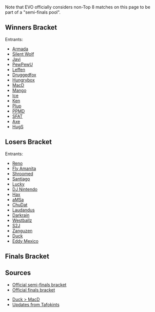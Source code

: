 {{DISPLAYTITLE:EVO 2015: ''Melee'' Singles Bracket}}{{SetGame|melee}}
{{tabs game |basepage=EVO/2015 |melee=true |wiiu=true}}
{{EVO2015 Tabs
|This=4}}

Note that EVO officially considers non-Top 8 matches on this page to be part of a "semi-finals pool".

==Winners Bracket==
Entrants: {{Flatlist}}
*[[Armada]]
*[[Silent Wolf]]
*[[Javi]]
*[[PewPewU]]
*[[Leffen]]
*[[Druggedfox]]
*[[Hungrybox]]
*[[MacD]]
*[[Mango]]
*[[Ice]]
*[[Ken]]
*[[Plup]]
*[[PPMD]]
*[[SFAT]]
*[[Axe]]
*[[HugS]]
{{Endflatlist}}


{{16DEWBracketA2
|tourneylink=EVO/2015/Melee
|tourneyname=EVO 2015
|column-width=210

<!-- Ro16 -->
|r1m1p1=Armada |r1m1p1flag=se |r1m1p1score=2
|r1m1p2=Silent Wolf |r1m1p2flag=us |r1m1p2score=1
|r1m1win=1
|r1m1p1char1=peach |r1m1p2char1=fox |r1m1p1stock1=0 |r1m1p2stock1=1 |r1m1win1=2 |r1m1stage1=Fountain of Dreams
|r1m1p1char2=peach |r1m1p2char2=fox |r1m1p1stock2=1 |r1m1p2stock2=0 |r1m1win2=1 |r1m1stage2=Dream Land
|r1m1p1char3=peach |r1m1p2char3=fox |r1m1p1stock3=2 |r1m1p2stock3=0 |r1m1win3=1 |r1m1stage3=Yoshi's Story
|r1m1p1char4= |r1m1p2char4= |r1m1p1stock4= |r1m1p2stock4= |r1m1win4= |r1m1stage4=
|r1m1p1char5= |r1m1p2char5= |r1m1p1stock5= |r1m1p2stock5= |r1m1win5= |r1m1stage5=
|r1m1date=July 18, 2015
|r1m1finished=
|r1m1details={{BracketMatchDetails
|preview= 
|lrthread=
|interview=
|recap=
|comment=
|vod=https://www.youtube.com/watch?v=WZNsTW60Hk0
}}

|r1m2p1=Javi |r1m2p1flag=mx |r1m2p1score=1
|r1m2p2=PewPewU |r1m2p2flag=us |r1m2p2score=2
|r1m2win=2
|r1m2p1char1=fox |r1m2p2char1=marth |r1m2p1stock1=2 |r1m2p2stock1=0 |r1m2win1=1 |r1m2stage1=Yoshi's Story
|r1m2p1char2=fox |r1m2p2char2=marth |r1m2p1stock2=0 |r1m2p2stock2=2 |r1m2win2=2 |r1m2stage2=Pokémon Stadium
|r1m2p1char3=fox |r1m2p2char3=marth |r1m2p1stock3=0 |r1m2p2stock3=1 |r1m2win3=2 |r1m2stage3=Pokémon Stadium
|r1m2p1char4= |r1m2p2char4= |r1m2p1stock4= |r1m2p2stock4= |r1m2win4= |r1m2stage4=
|r1m2p1char5= |r1m2p2char5= |r1m2p1stock5= |r1m2p2stock5= |r1m2win5= |r1m2stage5=
|r1m2date=July 18, 2015
|r1m2finished=
|r1m2details={{BracketMatchDetails
|preview= 
|lrthread=
|interview=
|recap=
|comment=
|vod=https://www.youtube.com/watch?v=MMlI-FW9TN4
}}

|r1m3p1=Leffen |r1m3p1flag=se |r1m3p1score=2
|r1m3p2=Druggedfox |r1m3p2flag=us |r1m3p2score=1
|r1m3win=1
|r1m3p1char1=fox |r1m3p2char1=sheik |r1m3p1stock1=0 |r1m3p2stock1=1 |r1m3win1=2 |r1m3stage1=Battlefield
|r1m3p1char2=fox |r1m3p2char2=marth |r1m3p1stock2=1 |r1m3p2stock2=0 |r1m3win2=1 |r1m3stage2=Final Destination
|r1m3p1char3=fox |r1m3p2char3=sheik |r1m3p1stock3=2 |r1m3p2stock3=0 |r1m3win3=1 |r1m3stage3=Battlefield
|r1m3p1char4= |r1m3p2char4= |r1m3p1stock4= |r1m3p2stock4= |r1m3win4= |r1m3stage4=
|r1m3p1char5= |r1m3p2char5= |r1m3p1stock5= |r1m3p2stock5= |r1m3win5= |r1m3stage5=
|r1m3date=July 18, 2015
|r1m3finished=
|r1m3details={{BracketMatchDetails
|preview= 
|lrthread=
|interview=
|recap=
|comment=
|vod=https://www.youtube.com/watch?v=YGECvQgTkV8
}}

|r1m4p1=Hungrybox |r1m4p1flag=us |r1m4p1score=2
|r1m4p2=MacD |r1m4p2flag=us |r1m4p2score= 0
|r1m4win=1
|r1m4p1char1=jigglypuff |r1m4p2char1=peach |r1m4p1stock1=3 |r1m4p2stock1=0 |r1m4win1=1 |r1m4stage1=Dream Land
|r1m4p1char2=jigglypuff |r1m4p2char2=peach |r1m4p1stock2=1 |r1m4p2stock2=0 |r1m4win2=1 |r1m4stage2=Pokémon Stadium
|r1m4p1char3= |r1m4p2char3= |r1m4p1stock3= |r1m4p2stock3= |r1m4win3= |r1m4stage3=
|r1m4p1char4= |r1m4p2char4= |r1m4p1stock4= |r1m4p2stock4= |r1m4win4= |r1m4stage4=
|r1m4p1char5= |r1m4p2char5= |r1m4p1stock5= |r1m4p2stock5= |r1m4win5= |r1m4stage5=
|r1m4date=July 18, 2015
|r1m4finished=
|r1m4details={{BracketMatchDetails
|preview= 
|lrthread=
|interview=
|recap=
|comment=
|vod=https://www.youtube.com/watch?v=Jz3eRCXjliQ
}}

|r1m5p1=Mango |r1m5p1flag=us |r1m5p1score=2
|r1m5p2=Ice |r1m5p2flag=de |r1m5p2score=0
|r1m5win=1
|r1m5p1char1=falco |r1m5p2char1=sheik |r1m5p1stock1=2 |r1m5p2stock1=0 |r1m5win1=1 |r1m5stage1=Battlefield
|r1m5p1char2=falco |r1m5p2char2=sheik |r1m5p1stock2=2 |r1m5p2stock2=0 |r1m5win2=1 |r1m5stage2=Battlefield
|r1m5p1char3= |r1m5p2char3= |r1m5p1stock3= |r1m5p2stock3= |r1m5win3= |r1m5stage3=
|r1m5p1char4= |r1m5p2char4= |r1m5p1stock4= |r1m5p2stock4= |r1m5win4= |r1m5stage4=
|r1m5p1char5= |r1m5p2char5= |r1m5p1stock5= |r1m5p2stock5= |r1m5win5= |r1m5stage5=
|r1m5date=July 18, 2015
|r1m5finished=
|r1m5details={{BracketMatchDetails
|preview= 
|lrthread=
|interview=
|recap=
|comment=
|vod=https://www.youtube.com/watch?v=HT_qUJyxc_U
}}

|r1m6p1=Ken |r1m6p1flag=us |r1m6p1score=0
|r1m6p2=Plup |r1m6p2flag=us |r1m6p2score=2
|r1m6win=2
|r1m6p1char1=marth |r1m6p2char1=sheik |r1m6p1stock1=0 |r1m6p2stock1=2 |r1m6win1=2 |r1m6stage1=Battlefield
|r1m6p1char2=marth |r1m6p2char2=sheik |r1m6p1stock2=0 |r1m6p2stock2=3 |r1m6win2=2 |r1m6stage2=Final Destination
|r1m6p1char3= |r1m6p2char3= |r1m6p1stock3= |r1m6p2stock3= |r1m6win3= |r1m6stage3=
|r1m6p1char4= |r1m6p2char4= |r1m6p1stock4= |r1m6p2stock4= |r1m6win4= |r1m6stage4=
|r1m6p1char5= |r1m6p2char5= |r1m6p1stock5= |r1m6p2stock5= |r1m6win5= |r1m6stage5=
|r1m6date=July 18, 2015
|r1m6finished=
|r1m6details={{BracketMatchDetails
|preview= 
|lrthread=
|interview=
|recap=
|comment=
|vod=https://www.youtube.com/watch?v=fi_Ivmi6_Eg
}}

|r1m7p1=PPMD |r1m7p1flag=us |r1m7p1score=2
|r1m7p2=SFAT |r1m7p2flag=us |r1m7p2score=1
|r1m7win=1
|r1m7p1char1=marth |r1m7p2char1=fox |r1m7p1stock1=0 |r1m7p2stock1=1 |r1m7win1= 2 |r1m7stage1=Battlefield
|r1m7p1char2=falco |r1m7p2char2=fox |r1m7p1stock2=2 |r1m7p2stock2=0 |r1m7win2=1 |r1m7stage2=Final Destination
|r1m7p1char3=falco |r1m7p2char3=fox |r1m7p1stock3=2 |r1m7p2stock3=0 |r1m7win3=1 |r1m7stage3=Pokémon Stadium
|r1m7p1char4= |r1m7p2char4= |r1m7p1stock4= |r1m7p2stock4= |r1m7win4= |r1m7stage4=
|r1m7p1char5= |r1m7p2char5= |r1m7p1stock5= |r1m7p2stock5= |r1m7win5= |r1m7stage5=
|r1m7date=July 18, 2015
|r1m7finished=
|r1m7details={{BracketMatchDetails
|preview= 
|lrthread=
|interview=
|recap=
|comment=
|vod=https://www.youtube.com/watch?v=1vXqzutULYQ
}}

|r1m8p1=Axe |r1m8p1flag=us |r1m8p1score=0
|r1m8p2=HugS |r1m8p2flag=us |r1m8p2score=2
|r1m8win=2
|r1m8p1char1=pikachu |r1m8p2char1=samus |r1m8p1stock1=0 |r1m8p2stock1=2 |r1m8win1=2 |r1m8stage1=Yoshi's Story
|r1m8p1char2=pikachu |r1m8p2char2=samus |r1m8p1stock2=0 |r1m8p2stock2=2 |r1m8win2=2 |r1m8stage2=Battlefield
|r1m8p1char3= |r1m8p2char3= |r1m8p1stock3= |r1m8p2stock3= |r1m8win3= |r1m8stage3=
|r1m8p1char4= |r1m8p2char4= |r1m8p1stock4= |r1m8p2stock4= |r1m8win4= |r1m8stage4=
|r1m8p1char5= |r1m8p2char5= |r1m8p1stock5= |r1m8p2stock5= |r1m8win5= |r1m8stage5=
|r1m8date=July 18, 2015
|r1m8finished=
|r1m8details={{BracketMatchDetails
|preview= 
|lrthread=
|interview=
|recap=
|comment=
|vod=https://www.youtube.com/watch?v=SLQLUVRYC4I
}}

<!-- QUARTERFINALS -->
|r2m1p1=Armada |r2m1p1flag=se |r2m1p1score=2
|r2m1p2=PewPewU |r2m1p2flag=us |r2m1p2score=0
|r2m1win=1
|r2m1p1char1=peach |r2m1p2char1=marth |r2m1p1stock1=1 |r2m1p2stock1=0 |r2m1win1=1 |r2m1stage1=Battlefield
|r2m1p1char2=peach |r2m1p2char2=marth |r2m1p1stock2=1 |r2m1p2stock2=0 |r2m1win2=1 |r2m1stage2=Pokémon Stadium
|r2m1p1char3= |r2m1p2char3= |r2m1p1stock3= |r2m1p2stock3= |r2m1win3= |r2m1stage3=
|r2m1p1char4= |r2m1p2char4= |r2m1p1stock4= |r2m1p2stock4= |r2m1win4= |r2m1stage4=
|r2m1p1char5= |r2m1p2char5= |r2m1p1stock5= |r2m1p2stock5= |r2m1win5= |r2m1stage5=
|r2m1date=July 18, 2015
|r2m1finished=
|r2m1details={{BracketMatchDetails
|preview= 
|lrthread=
|interview=
|recap=
|comment=
|vod=https://www.youtube.com/watch?v=fkI2TrQlyqc
}}

|r2m2p1=Leffen |r2m2p1flag=se |r2m2p1score=0
|r2m2p2=Hungrybox |r2m2p2flag=us |r2m2p2score=2
|r2m2win=2
|r2m2p1char1=fox |r2m2p2char1=jigglypuff |r2m2p1stock1=0 |r2m2p2stock1=1 |r2m2win1=2 |r2m2stage1=Battlefield
|r2m2p1char2=fox |r2m2p2char2=jigglypuff |r2m2p1stock2=0 |r2m2p2stock2=1 |r2m2win2=2 |r2m2stage2=Final Destination
|r2m2p1char3= |r2m2p2char3= |r2m2p1stock3= |r2m2p2stock3= |r2m2win3= |r2m2stage3=
|r2m2p1char4= |r2m2p2char4= |r2m2p1stock4= |r2m2p2stock4= |r2m2win4= |r2m2stage4=
|r2m2p1char5= |r2m2p2char5= |r2m2p1stock5= |r2m2p2stock5= |r2m2win5= |r2m2stage5=
|r2m2date=July 18, 2015
|r2m2finished=
|r2m2details={{BracketMatchDetails
|preview= 
|lrthread=
|interview=
|recap=
|comment=
|vod=https://www.youtube.com/watch?v=bnhRIlHt0lU
}}

|r2m3p1=Mango |r2m3p1flag=us |r2m3p1score=1
|r2m3p2=Plup |r2m3p2flag=us |r2m3p2score=2
|r2m3win=2
|r2m3p1char1=fox |r2m3p2char1=sheik |r2m3p1stock1=0 |r2m3p2stock1=1 |r2m3win1=2 |r2m3stage1=Battlefield
|r2m3p1char2=fox |r2m3p2char2=sheik |r2m3p1stock2=1 |r2m3p2stock2=0 |r2m3win2=1 |r2m3stage2=Yoshi's Story
|r2m3p1char3=fox |r2m3p2char3=sheik |r2m3p1stock3=0 |r2m3p2stock3=2 |r2m3win3=2 |r2m3stage3=Yoshi's Story
|r2m3p1char4= |r2m3p2char4= |r2m3p1stock4= |r2m3p2stock4= |r2m3win4= |r2m3stage4=
|r2m3p1char5= |r2m3p2char5= |r2m3p1stock5= |r2m3p2stock5= |r2m3win5= |r2m3stage5=
|r2m3date=July 18, 2015
|r2m3finished=
|r2m3details={{BracketMatchDetails
|preview= 
|lrthread=
|interview=
|recap=
|comment=
|vod=https://www.youtube.com/watch?v=uNNU7as2RuE
}}

|r2m4p1=PPMD |r2m4p1flag=us |r2m4p1score=2
|r2m4p2=HugS |r2m4p2flag=us |r2m4p2score=1
|r2m4win=1
|r2m4p1char1=marth |r2m4p2char1=samus |r2m4p1stock1=0 |r2m4p2stock1=1 |r2m4win1=2 |r2m4stage1=Battlefield
|r2m4p1char2=falco |r2m4p2char2=samus |r2m4p1stock2=2 |r2m4p2stock2=0 |r2m4win2=1 |r2m4stage2=Pokémon Stadium
|r2m4p1char3=falco |r2m4p2char3=samus |r2m4p1stock3=1 |r2m4p2stock3=0 |r2m4win3=1 |r2m4stage3=Pokémon Stadium
|r2m4p1char4= |r2m4p2char4= |r2m4p1stock4= |r2m4p2stock4= |r2m4win4= |r2m4stage4=
|r2m4p1char5= |r2m4p2char5= |r2m4p1stock5= |r2m4p2stock5= |r2m4win5= |r2m4stage5=
|r2m4date=July 18, 2015
|r2m4finished=
|r2m4details={{BracketMatchDetails
|preview= 
|lrthread=
|interview=
|recap=
|comment=
|vod=https://www.youtube.com/watch?v=_Dd9_SwVMcg
}}

<!-- SEMIFINALS -->
|r3m1p1=Armada |r3m1p1flag=se |r3m1p1score=2
|r3m1p2=Hungrybox |r3m1p2flag=us |r3m1p2score=1
|r3m1win=1
|r3m1p1char1=fox |r3m1p2char1=puff |r3m1p1stock1=2 |r3m1p2stock1=0 |r3m1win1=1 |r3m1stage1=Battlefield
|r3m1p1char2=fox |r3m1p2char2=puff |r3m1p1stock2=1 |r3m1p2stock2=1 |r3m1win2=2 |r3m1stage2=Dream Land
|r3m1p1char3=fox |r3m1p2char3=puff |r3m1p1stock3=2 |r3m1p2stock3=0 |r3m1win3=1 |r3m1stage3=Final Destination
|r3m1p1char4= |r3m1p2char4= |r3m1p1stock4= |r3m1p2stock4= |r3m1win4= |r3m1stage4=
|r3m1p1char5= |r3m1p2char5= |r3m1p1stock5= |r3m1p2stock5= |r3m1win5= |r3m1stage5=
|r3m1date=July 19, 2015
|r3m1finished=
|r3m1details={{BracketMatchDetails
|preview= 
|lrthread=
|interview=
|recap=
|comment=Game 2 ended with a timeout.
|vod=https://www.youtube.com/watch?v=TS0ue06wgTY&t=19m10s
|vod2=https://www.youtube.com/watch?v=nEGsAWMkd6w
}}

|r3m2p1=Plup |r3m2p1flag=us |r3m2p1score=0
|r3m2p2=PPMD |r3m2p2flag=us |r3m2p2score=2
|r3m2win=2
|r3m2p1char1=sheik |r3m2p2char1=marth |r3m2p1stock1=0 |r3m2p2stock1=2 |r3m2win1=2 |r3m2stage1=Battlefield
|r3m2p1char2=sheik |r3m2p2char2=marth |r3m2p1stock2=0 |r3m2p2stock2=2 |r3m2win2=2 |r3m2stage2=Battlefield
|r3m2p1char3= |r3m2p2char3= |r3m2p1stock3= |r3m2p2stock3= |r3m2win3= |r3m2stage3=
|r3m2p1char4= |r3m2p2char4= |r3m2p1stock4= |r3m2p2stock4= |r3m2win4= |r3m2stage4=
|r3m2p1char5= |r3m2p2char5= |r3m2p1stock5= |r3m2p2stock5= |r3m2win5= |r3m2stage5=
|r3m2date=July 19, 2015
|r3m2finished=
|r3m2details={{BracketMatchDetails
|preview= 
|lrthread=
|interview=
|recap=
|comment=
|vod=https://www.youtube.com/watch?v=TS0ue06wgTY&t=9m0s
}}
}}

==Losers Bracket==
Entrants: {{Flatlist}}
*[[Reno]]
*[[Fly Amanita]]
*[[Shroomed]]
*[[Santiago]]
*[[Lucky]]
*[[DJ Nintendo]]
*[[Hax]]
*[[aMSa]]
*[[ChuDat]]
*[[Laudandus]]
*[[Darkrain]]
*[[Westballz]]
*[[S2J]]
*[[Zanguzen]]
*[[Duck]]
*[[Eddy Mexico]]
{{Endflatlist}}


{{32DELBracketSmwA
|tourneylink=EVO/2015/Melee
|tourneyname=EVO 2015
|l1placement=25-32
|l2placement=17-24
|l3placement=13-16
|l4placement=9-12
|l5placement=7-8
|l6placement=5-6
|column-width=160
|L1=Losers Round 1
|L2=Losers Round 2
|L3=Losers Round 3
|L4=Losers Round 4
|L5=Losers Round 5
|L6=Losers Round 6
|L7=Losers Round 7
|L8=Losers Round 8

|l1m1p1=Reno |l1m1p1flag=us |l1m1p1score=0
|l1m1p2=Fly Amanita  |l1m1p2flag=us |l1m1p2score=2
|l1m1win=2
|l1m1p1char1=marth |l1m1p2char1=ic |l1m1p1stock1=0 |l1m1p2stock1=1 |l1m1win1=2 |l1m1stage1=Yoshi's Story
|l1m1p1char2= marth|l1m1p2char2=ic |l1m1p1stock2=0 |l1m1p2stock2=2 |l1m1win2=2 |l1m1stage2=Yoshi's Story
|l1m1p1char3= |l1m1p2char3= |l1m1p1stock3= |l1m1p2stock3= |l1m1win3= |l1m1stage3=
|l1m1p1char4= |l1m1p2char4= |l1m1p1stock4= |l1m1p2stock4= |l1m1win4= |l1m1stage4=
|l1m1p1char5= |l1m1p2char5= |l1m1p1stock5= |l1m1p2stock5= |l1m1win5= |l1m1stage5=
|l1m1date=July 18, 2015
|l1m1finished=
|l1m1details={{BracketMatchDetails|comment=|preview=|lrthread=|vod=|interview=|recap=}}

|l1m2p1=Shroomed |l1m2p1flag=us |l1m2p1score=1
|l1m2p2=Santiago |l1m2p2flag=us |l1m2p2score=2
|l1m2win=2
|l1m2p1char1=sheik |l1m2p2char1=fox |l1m2p1stock1=0 |l1m2p2stock1=1 |l1m2win1=2 |l1m2stage1=Fountain of Dreams
|l1m2p1char2=sheik |l1m2p2char2=fox |l1m2p1stock2=2 |l1m2p2stock2=0 |l1m2win2=1 |l1m2stage2=Dream Land
|l1m2p1char3=sheik |l1m2p2char3=fox |l1m2p1stock3=0 |l1m2p2stock3=2 |l1m2win3=2 |l1m2stage3=Yoshi's Story
|l1m2p1char4= |l1m2p2char4= |l1m2p1stock4= |l1m2p2stock4= |l1m2win4= |l1m2stage4=
|l1m2p1char5= |l1m2p2char5= |l1m2p1stock5= |l1m2p2stock5= |l1m2win5= |l1m2stage5=
|l1m2date=July 18, 2015
|l1m2finished=
|l1m2details={{BracketMatchDetails|comment=|preview=|lrthread=|vod=|interview=|recap=}}

|l1m3p1=Lucky |l1m3p1flag=us |l1m3p1score=2
|l1m3p2=DJ Nintendo |l1m3p2flag=us |l1m3p2score=1
|l1m3win=1
|l1m3p1char1=fox |l1m3p2char1=fox |l1m3p1stock1=2 |l1m3p2stock1=0 |l1m3win1=1 |l1m3stage1=Battlefield
|l1m3p1char2=fox |l1m3p2char2=fox |l1m3p1stock2=0 |l1m3p2stock2=2 |l1m3win2=2 |l1m3stage2=Battlefield
|l1m3p1char3=fox |l1m3p2char3=fox |l1m3p1stock3=1 |l1m3p2stock3=0 |l1m3win3=1 |l1m3stage3=Pokémon Stadium
|l1m3p1char4= |l1m3p2char4= |l1m3p1stock4= |l1m3p2stock4= |l1m3win4= |l1m3stage4=
|l1m3p1char5= |l1m3p2char5= |l1m3p1stock5= |l1m3p2stock5= |l1m3win5= |l1m3stage5=
|l1m3date=July 18, 2015
|l1m3finished=
|l1m3details={{BracketMatchDetails|comment=|preview=|lrthread=|vod=|interview=|recap=}}

|l1m4p1=Hax |l1m4p1flag=us |l1m4p1score=2
|l1m4p2=aMSa |l1m4p2flag=jp |l1m4p2score=1
|l1m4win=1
|l1m4p1char1=fox |l1m4p2char1=yoshi |l1m4p1stock1=2 |l1m4p2stock1=0 |l1m4win1=1 |l1m4stage1=Battlefield
|l1m4p1char2=fox |l1m4p2char2=yoshi |l1m4p1stock2=0 |l1m4p2stock2=1 |l1m4win2=2 |l1m4stage2=Yoshi's Story
|l1m4p1char3=fox |l1m4p2char3=yoshi |l1m4p1stock3=2 |l1m4p2stock3=0 |l1m4win3=1 |l1m4stage3=Final Destination
|l1m4p1char4= |l1m4p2char4= |l1m4p1stock4= |l1m4p2stock4= |l1m4win4= |l1m4stage4=
|l1m4p1char5= |l1m4p2char5= |l1m4p1stock5= |l1m4p2stock5= |l1m4win5= |l1m4stage5=
|l1m4date=July 18, 2015
|l1m4finished=
|l1m4details={{BracketMatchDetails|comment=|preview=|lrthread=|vod=https://www.youtube.com/watch?v=8zhGGsIl3bQ|interview=|recap=}}

|l1m5p1=ChuDat |l1m5p1flag=us |l1m5p1score=2
|l1m5p2=Laudandus|l1m5p2flag=us |l1m5p2score=1
|l1m5win=1
|l1m5p1char1=ic |l1m5p2char1=sheik |l1m5p1stock1=0 |l1m5p2stock1=1 |l1m5win1=2 |l1m5stage1=Battlefield
|l1m5p1char2=ic |l1m5p2char2=sheik |l1m5p1stock2=4 |l1m5p2stock2=0 |l1m5win2=1 |l1m5stage2=Pokémon Stadium
|l1m5p1char3=ic |l1m5p2char3=sheik |l1m5p1stock3=1 |l1m5p2stock3=0 |l1m5win3=1 |l1m5stage3=Dream Land
|l1m5p1char4= |l1m5p2char4= |l1m5p1stock4= |l1m5p2stock4= |l1m5win4= |l1m5stage4=
|l1m5p1char5= |l1m5p2char5= |l1m5p1stock5= |l1m5p2stock5= |l1m5win5= |l1m5stage5=
|l1m5date=July 18, 2015
|l1m5finished=
|l1m5details={{BracketMatchDetails|comment=|preview=|lrthread=|vod=https://www.youtube.com/watch?v=DabCV-5yeTM|interview=|recap=}}

|l1m6p1=Darkrain |l1m6p1flag=us |l1m6p1score=0
|l1m6p2=Westballz |l1m6p2flag=us |l1m6p2score=2
|l1m6win=2
|l1m6p1char1=cf |l1m6p2char1=falco |l1m6p1stock1=0 |l1m6p2stock1=2 |l1m6win1=2 |l1m6stage1=Final Destination
|l1m6p1char2= cf|l1m6p2char2=falco |l1m6p1stock2=0 |l1m6p2stock2=1 |l1m6win2=2 |l1m6stage2=Battlefield
|l1m6p1char3= |l1m6p2char3= |l1m6p1stock3= |l1m6p2stock3= |l1m6win3= |l1m6stage3=
|l1m6p1char4= |l1m6p2char4= |l1m6p1stock4= |l1m6p2stock4= |l1m6win4= |l1m6stage4=
|l1m6p1char5= |l1m6p2char5= |l1m6p1stock5= |l1m6p2stock5= |l1m6win5= |l1m6stage5=
|l1m6date=July 18, 2015
|l1m6finished=
|l1m6details={{BracketMatchDetails|comment=|preview=|lrthread=|vod=https://www.youtube.com/watch?v=ExzxCjeYI1M|interview=|recap=}}

|l1m7p1=S2J |l1m7p1flag=us |l1m7p1score=2
|l1m7p2=Zanguzen |l1m7p2flag=us |l1m7p2score=1
|l1m7win=1
|l1m7p1char1=cf |l1m7p2char1=falco |l1m7p1stock1=1 |l1m7p2stock1=0 |l1m7win1=1 |l1m7stage1=Battlefield
|l1m7p1char2=cf |l1m7p2char2=falco |l1m7p1stock2=0 |l1m7p2stock2=1 |l1m7win2=2 |l1m7stage2=Dream Land
|l1m7p1char3=cf |l1m7p2char3=falco |l1m7p1stock3=2 |l1m7p2stock3=0 |l1m7win3=1 |l1m7stage3=Dream Land
|l1m7p1char4= |l1m7p2char4= |l1m7p1stock4= |l1m7p2stock4= |l1m7win4= |l1m7stage4=
|l1m7p1char5= |l1m7p2char5= |l1m7p1stock5= |l1m7p2stock5= |l1m7win5= |l1m7stage5=
|l1m7date=July 18, 2015
|l1m7finished=
|l1m7details={{BracketMatchDetails|comment=|preview=|lrthread=|vod=https://www.youtube.com/watch?v=5DqoKgwsAk8|interview=|recap=}}

|l1m8p1=Duck |l1m8p1flag=us |l1m8p1score=2
|l1m8p2=Eddy Mexico |l1m8p2flag=mx |l1m8p2score=1
|l1m8win=1
|l1m8p1char1=samus |l1m8p2char1=luigi |l1m8p1stock1=1 |l1m8p2stock1=0 |l1m8win1=1 |l1m8stage1=Battlefield
|l1m8p1char2=samus |l1m8p2char2=luigi |l1m8p1stock2=0 |l1m8p2stock2=1 |l1m8win2=2 |l1m8stage2=Dream Land
|l1m8p1char3=samus |l1m8p2char3=luigi |l1m8p1stock3=2 |l1m8p2stock3=0 |l1m8win3=1 |l1m8stage3=Dream Land
|l1m8p1char4= |l1m8p2char4= |l1m8p1stock4= |l1m8p2stock4= |l1m8win4= |l1m8stage4=
|l1m8p1char5= |l1m8p2char5= |l1m8p1stock5= |l1m8p2stock5= |l1m8win5= |l1m8stage5=
|l1m8date=July 18, 2015
|l1m8finished=
|l1m8details={{BracketMatchDetails|comment=|preview=|lrthread=|vod=https://www.youtube.com/watch?v=5DqoKgwsAk8|interview=|recap=}}


|l2m1p1=Ice |l2m1p1flag=de |l2m1p1score=2
|l2m1p2=Fly Amanita |l2m1p2flag=us |l2m1p2score=0
|l2m1win=1
|l2m1p1char1=fox |l2m1p2char1=ic |l2m1p1stock1=1 |l2m1p2stock1=0 |l2m1win1=1 |l2m1stage1=Fountain of Dreams
|l2m1p1char2=fox |l2m1p2char2=ic |l2m1p1stock2=2 |l2m1p2stock2=0 |l2m1win2=1 |l2m1stage2=Final Destination
|l2m1p1char3= |l2m1p2char3= |l2m1p1stock3= |l2m1p2stock3= |l2m1win3= |l2m1stage3=
|l2m1date=July 18, 2015
|l2m1finished=true
|l2m1details={{BracketMatchDetails|comment=|preview=|lrthread=|vod=|interview=|recap=}}

|l2m2p1=Ken |l2m2p1flag=us |l2m2p1score=2
|l2m2p2=Santiago |l2m2p2flag=us |l2m2p2score=1
|l2m2win=1
|l2m2p1char1=marth |l2m2p2char1=fox |l2m2p1stock1=0 |l2m2p2stock1=3 |l2m2win1=2 |l2m2stage1=Battlefield
|l2m2p1char2=marth |l2m2p2char2=fox |l2m2p1stock2=1 |l2m2p2stock2=0 |l2m2win2=1 |l2m2stage2=Yoshi's Story
|l2m2p1char3=marth |l2m2p2char3=fox |l2m2p1stock3=1 |l2m2p2stock3=0 |l2m2win3=1 |l2m2stage3=Dream Land
|l2m2p1char4= |l2m2p2char4= |l2m2p1stock4= |l2m2p2stock4= |l2m2win4= |l2m2stage4=
|l2m2p1char5= |l2m2p2char5= |l2m2p1stock5= |l2m2p2stock5= |l2m2win5= |l2m2stage5=
|l2m2date=July 18, 2015
|l2m2finished=true
|l2m2details={{BracketMatchDetails|comment=|preview=|lrthread=|vod=https://www.youtube.com/watch?v=G1twPGmzrgw|interview=|recap=}}

|l2m3p1=SFAT |l2m3p1flag=us |l2m3p1score=1
|l2m3p2=Lucky |l2m3p2flag=us |l2m3p2score=2
|l2m3win=2
|l2m3p1char1= |l2m3p2char1= |l2m3p1stock1= |l2m3p2stock1= |l2m3win1= |l2m3stage1=
|l2m3p1char2= |l2m3p2char2= |l2m3p1stock2= |l2m3p2stock2= |l2m3win2= |l2m3stage2=
|l2m3p1char3= |l2m3p2char3= |l2m3p1stock3= |l2m3p2stock3= |l2m3win3= |l2m3stage3=
|l2m3p1char4= |l2m3p2char4= |l2m3p1stock4= |l2m3p2stock4= |l2m3win4= |l2m3stage4=
|l2m3p1char5= |l2m3p2char5= |l2m3p1stock5= |l2m3p2stock5= |l2m3win5= |l2m3stage5=
|l2m3date=
|l2m3finished=
|l2m3details={{BracketMatchDetails|comment=https://twitter.com/SFAT17/status/622555607887777792|preview=|lrthread=|vod=|interview=|recap=}}

|l2m4p1=Axe |l2m4p1flag=us |l2m4p1score=2
|l2m4p2=Hax |l2m4p2flag=us |l2m4p2score=0
|l2m4win=1
|l2m4p1char1=pikachu |l2m4p2char1=fox |l2m4p1stock1=4 |l2m4p2stock1=0 |l2m4win1=1 |l2m4stage1=Battlefield
|l2m4p1char2=pikachu |l2m4p2char2=fox |l2m4p1stock2=2 |l2m4p2stock2=0 |l2m4win2=1 |l2m4stage2=Battlefield
|l2m4p1char3= |l2m4p2char3= |l2m4p1stock3= |l2m4p2stock3= |l2m4win3= |l2m4stage3=
|l2m4p1char4= |l2m4p2char4= |l2m4p1stock4= |l2m4p2stock4= |l2m4win4= |l2m4stage4=
|l2m4p1char5= |l2m4p2char5= |l2m4p1stock5= |l2m4p2stock5= |l2m4win5= |l2m4stage5=
|l2m4date=
|l2m4finished=
|l2m4details={{BracketMatchDetails|comment=|preview=|lrthread=|vod=https://www.youtube.com/watch?v=8WBLglEtsbA|interview=|recap=}}

|l2m5p1=Silent Wolf |l2m5p1flag=us |l2m5p1score=0
|l2m5p2=ChuDat |l2m5p2flag=us |l2m5p2score=2
|l2m5win=2
|l2m5p1char1= |l2m5p2char1= |l2m5p1stock1= |l2m5p2stock1= |l2m5win1= |l2m5stage1=
|l2m5p1char2= |l2m5p2char2= |l2m5p1stock2= |l2m5p2stock2= |l2m5win2= |l2m5stage2=
|l2m5p1char3= |l2m5p2char3= |l2m5p1stock3= |l2m5p2stock3= |l2m5win3= |l2m5stage3=
|l2m5p1char4= |l2m5p2char4= |l2m5p1stock4= |l2m5p2stock4= |l2m5win4= |l2m5stage4=
|l2m5p1char5= |l2m5p2char5= |l2m5p1stock5= |l2m5p2stock5= |l2m5win5= |l2m5stage5=
|l2m5date=
|l2m5finished=

|l2m6p1=Javi |l2m6p1flag=mx |l2m6p1score=0
|l2m6p2=Westballz |l2m6p2flag=us |l2m6p2score=2
|l2m6win=2
|l2m6p1char1=Fox |l2m6p2char1=Falco |l2m6p1stock1=0 |l2m6p2stock1=1 |l2m6win1=2 |l2m6stage1=Final Destination
|l2m6p1char2=Fox |l2m6p2char2=Falco |l2m6p1stock2=0 |l2m6p2stock2=3 |l2m6win2=2 |l2m6stage2=Pokémon Stadium
|l2m6p1char3= |l2m6p2char3= |l2m6p1stock3= |l2m6p2stock3= |l2m6win3= |l2m6stage3=
|l2m6p1char4= |l2m6p2char4= |l2m6p1stock4= |l2m6p2stock4= |l2m6win4= |l2m6stage4=
|l2m6p1char5= |l2m6p2char5= |l2m6p1stock5= |l2m6p2stock5= |l2m6win5= |l2m6stage5=
|l2m6date=July 18, 2015
|l2m6finished=true
|l2m6details={{BracketMatchDetails|comment=|preview=|lrthread=|vod=https://www.youtube.com/watch?v=f06pMuFUil4|interview=|recap=}}

|l2m7p1=Druggedfox |l2m7p1flag=us |l2m7p1score=2
|l2m7p2=S2J |l2m7p2flag=us |l2m7p2score=1
|l2m7win=1
|l2m7p1char1=Sheik |l2m7p2char1=Captain Falcon |l2m7p1stock1=0 |l2m7p2stock1=1 |l2m7win1=2 |l2m7stage1=Dream Land
|l2m7p1char2=Sheik |l2m7p2char2=Captain Falcon |l2m7p1stock2=2 |l2m7p2stock2=0 |l2m7win2=1 |l2m7stage2=Dream Land
|l2m7p1char3=Sheik |l2m7p2char3=Captain Falcon |l2m7p1stock3=1 |l2m7p2stock3=0 |l2m7win3=1 |l2m7stage3=Battlefield
|l2m7p1char4= |l2m7p2char4= |l2m7p1stock4= |l2m7p2stock4= |l2m7win4= |l2m7stage4=
|l2m7p1char5= |l2m7p2char5= |l2m7p1stock5= |l2m7p2stock5= |l2m7win5= |l2m7stage5=
|l2m7date=July 18, 2015
|l2m7finished=
|l2m7details={{BracketMatchDetails|comment=|preview=|lrthread=|vod=https://www.youtube.com/watch?v=jvciyMWhSAM|interview=|recap=}}

|l2m8p1=MacD |l2m8p1flag=us |l2m8p1score=1
|l2m8p2=Duck |l2m8p2flag=us |l2m8p2score=2
|l2m8win=2
|l2m8p1char1= |l2m8p2char1= |l2m8p1stock1= |l2m8p2stock1= |l2m8win1= |l2m8stage1=
|l2m8p1char2= |l2m8p2char2= |l2m8p1stock2= |l2m8p2stock2= |l2m8win2= |l2m8stage2=
|l2m8p1char3= |l2m8p2char3= |l2m8p1stock3= |l2m8p2stock3= |l2m8win3= |l2m8stage3=
|l2m8p1char4= |l2m8p2char4= |l2m8p1stock4= |l2m8p2stock4= |l2m8win4= |l2m8stage4=
|l2m8p1char5= |l2m8p2char5= |l2m8p1stock5= |l2m8p2stock5= |l2m8win5= |l2m8stage5=
|l2m8date=
|l2m8finished=


|l3m1p1=Ice |l3m1p1flag=de |l3m1p1score=2
|l3m1p2=Ken |l3m1p2flag=us |l3m1p2score=0
|l3m1win=1
|l3m1p1char1=fox |l3m1p2char1=marth |l3m1p1stock1=1 |l3m1p2stock1=0 |l3m1win1=1 |l3m1stage1=Battlefield
|l3m1p1char2=fox |l3m1p2char2=marth |l3m1p1stock2=2 |l3m1p2stock2=0 |l3m1win2=1 |l3m1stage2=Battlefield
|l3m1p1char3= |l3m1p2char3= |l3m1p1stock3= |l3m1p2stock3= |l3m1win3= |l3m1stage3=
|l3m1p1char4= |l3m1p2char4= |l3m1p1stock4= |l3m1p2stock4= |l3m1win4= |l3m1stage4=
|l3m1p1char5= |l3m1p2char5= |l3m1p1stock5= |l3m1p2stock5= |l3m1win5= |l3m1stage5=
|l3m1date=July 18, 2015
|l3m1finished=
|l3m1details={{BracketMatchDetails|comment=|preview=|lrthread=|vod=https://www.youtube.com/watch?v=3np0fhMko-4|interview=|recap=}}

|l3m2p1=Lucky |l3m2p1flag=us |l3m2p1score=1
|l3m2p2=Axe |l3m2p2flag=us |l3m2p2score=2
|l3m2win=2
|l3m2p1char1=fox |l3m2p2char1=pikachu |l3m2p1stock1=1 |l3m2p2stock1=0 |l3m2win1=1 |l3m2stage1=Battlefield
|l3m2p1char2=fox |l3m2p2char2=pikachu |l3m2p1stock2=0 |l3m2p2stock2=2 |l3m2win2=2 |l3m2stage2=Fountain of Dreams
|l3m2p1char3=fox |l3m2p2char3=pikachu |l3m2p1stock3=0 |l3m2p2stock3=1 |l3m2win3=2 |l3m2stage3=Yoshi's Story
|l3m2p1char4= |l3m2p2char4= |l3m2p1stock4= |l3m2p2stock4= |l3m2win4= |l3m2stage4=
|l3m2p1char5= |l3m2p2char5= |l3m2p1stock5= |l3m2p2stock5= |l3m2win5= |l3m2stage5=
|l3m2date=July 18, 2015
|l3m2finished=
|l3m2details={{BracketMatchDetails|comment=|preview=|lrthread=|vod=https://www.youtube.com/watch?v=Mbuf9Hi8RQc|interview=|recap=}}

|l3m3p1=ChuDat |l3m3p1flag=us |l3m3p1score=2
|l3m3p2=Westballz |l3m3p2flag=us |l3m3p2score=0
|l3m3win=1
|l3m3p1char1=ic |l3m3p2char1=Fox |l3m3p1stock1=2 |l3m3p2stock1=0 |l3m3win1=1 |l3m3stage1=Battlefield
|l3m3p1char2=ic |l3m3p2char2= falco|l3m3p1stock2=1 |l3m3p2stock2=0 |l3m3win2=1 |l3m3stage2=Pokémon Stadium
|l3m3p1char3= |l3m3p2char3= |l3m3p1stock3= |l3m3p2stock3= |l3m3win3= |l3m3stage3=
|l3m3p1char4= |l3m3p2char4= |l3m3p1stock4= |l3m3p2stock4= |l3m3win4= |l3m3stage4=
|l3m3p1char5= |l3m3p2char5= |l3m3p1stock5= |l3m3p2stock5= |l3m3win5= |l3m3stage5=
|l3m3date=July 18, 2015
|l3m3finished=
|l3m3details={{BracketMatchDetails|comment=|preview=|lrthread=|vod=https://www.youtube.com/watch?v=pWeMFFKYRBA|interview=|recap=}}

|l3m4p1=Druggedfox |l3m4p1flag=us |l3m4p1score=2
|l3m4p2=Duck |l3m4p2flag=us |l3m4p2score=0
|l3m4win=1
|l3m4p1char1=sheik |l3m4p2char1=samus |l3m4p1stock1=1 |l3m4p2stock1=0 |l3m4win1=1 |l3m4stage1=Battlefield
|l3m4p1char2=sheik |l3m4p2char2=samus |l3m4p1stock2=1 |l3m4p2stock2=0 |l3m4win2=1 |l3m4stage2=Yoshi's Story
|l3m4p1char3= |l3m4p2char3= |l3m4p1stock3= |l3m4p2stock3= |l3m4win3= |l3m4stage3=
|l3m4p1char4= |l3m4p2char4= |l3m4p1stock4= |l3m4p2stock4= |l3m4win4= |l3m4stage4=
|l3m4p1char5= |l3m4p2char5= |l3m4p1stock5= |l3m4p2stock5= |l3m4win5= |l3m4stage5=
|l3m4date=July 18, 2015
|l3m4finished=
|l3m4details={{BracketMatchDetails|comment=|preview=|lrthread=|vod=https://www.youtube.com/watch?v=rQNrtWdTA7g|interview=|recap=}}


|l4m1p1=Leffen |l4m1p1flag=se |l4m1p1score=2
|l4m1p2=Ice |l4m1p2flag=de |l4m1p2score=0
|l4m1win=1
|l4m1p1char1=fox |l4m1p2char1=fox |l4m1p1stock1=2 |l4m1p2stock1=0 |l4m1win1=1 |l4m1stage1=Battlefield
|l4m1p1char2=fox |l4m1p2char2=fox |l4m1p1stock2=1 |l4m1p2stock2=0 |l4m1win2=1 |l4m1stage2=Battlefield
|l4m1p1char3= |l4m1p2char3= |l4m1p1stock3= |l4m1p2stock3= |l4m1win3= |l4m1stage3=
|l4m1p1char4= |l4m1p2char4= |l4m1p1stock4= |l4m1p2stock4= |l4m1win4= |l4m1stage4=
|l4m1p1char5= |l4m1p2char5= |l4m1p1stock5= |l4m1p2stock5= |l4m1win5= |l4m1stage5=
|l4m1date=
|l4m1finished=
|l4m1details={{BracketMatchDetails|comment=|preview=|lrthread=|vod=https://www.youtube.com/watch?v=VfvR42cFp6U|interview=|recap=}}

|l4m2p1=PewPewU |l4m2p1flag=us |l4m2p1score=1
|l4m2p2=Axe |l4m2p2flag=us |l4m2p2score=2
|l4m2win=2
|l4m2p1char1=marth |l4m2p2char1=pikachu |l4m2p1stock1=1 |l4m2p2stock1=0 |l4m2win1=1 |l4m2stage1=Battlefield
|l4m2p1char2=marth |l4m2p2char2=pikachu |l4m2p1stock2=0 |l4m2p2stock2=2 |l4m2win2=2 |l4m2stage2=Battlefield
|l4m2p1char3=marth |l4m2p2char3=pikachu |l4m2p1stock3=0 |l4m2p2stock3=1 |l4m2win3=2 |l4m2stage3=Pokémon Stadium
|l4m2p1char4= |l4m2p2char4= |l4m2p1stock4= |l4m2p2stock4= |l4m2win4= |l4m2stage4=
|l4m2p1char5= |l4m2p2char5= |l4m2p1stock5= |l4m2p2stock5= |l4m2win5= |l4m2stage5=
|l4m2date=July 18, 2015
|l4m2finished=
|l4m2details={{BracketMatchDetails|comment=|preview=|lrthread=|vod=https://www.youtube.com/watch?v=Notv_iEFfHs|interview=|recap=}}

|l4m3p1=HugS |l4m3p1flag=us |l4m3p1score=1
|l4m3p2=ChuDat |l4m3p2flag=us |l4m3p2score=2
|l4m3win=2
|l4m3p1char1=samus |l4m3p2char1=ic |l4m3p1stock1=1 |l4m3p2stock1=0 |l4m3win1=1 |l4m3stage1=Battlefield
|l4m3p1char2=samus |l4m3p2char2=ic |l4m3p1stock2=0 |l4m3p2stock2=3 |l4m3win2=2 |l4m3stage2=Pokémon Stadium
|l4m3p1char3=samus |l4m3p2char3=ic |l4m3p1stock3=0 |l4m3p2stock3=1 |l4m3win3=2 |l4m3stage3=Yoshi's Story
|l4m3p1char4= |l4m3p2char4= |l4m3p1stock4= |l4m3p2stock4= |l4m3win4= |l4m3stage4=
|l4m3p1char5= |l4m3p2char5= |l4m3p1stock5= |l4m3p2stock5= |l4m3win5= |l4m3stage5=
|l4m3date=July 18, 2015
|l4m3finished=
|l4m3details={{BracketMatchDetails|comment=|preview=|lrthread=|vod=https://www.youtube.com/watch?v=1psg7Msj9rI|interview=|recap=}}

|l4m4p1=Mango |l4m4p1flag=us |l4m4p1score=2
|l4m4p2=Druggedfox |l4m4p2flag=us |l4m4p2score=0
|l4m4win=1
|l4m4p1char1=fox |l4m4p2char1=sheik |l4m4p1stock1=1 |l4m4p2stock1=0 |l4m4win1=1 |l4m4stage1=Battlefield
|l4m4p1char2=fox |l4m4p2char2=sheik |l4m4p1stock2=1 |l4m4p2stock2=0 |l4m4win2=1 |l4m4stage2=Battlefield
|l4m4p1char3= |l4m4p2char3= |l4m4p1stock3= |l4m4p2stock3= |l4m4win3= |l4m4stage3=
|l4m4p1char4= |l4m4p2char4= |l4m4p1stock4= |l4m4p2stock4= |l4m4win4= |l4m4stage4=
|l4m4p1char5= |l4m4p2char5= |l4m4p1stock5= |l4m4p2stock5= |l4m4win5= |l4m4stage5=
|l4m4date=July 18, 2015
|l4m4finished=
|l4m4details={{BracketMatchDetails|comment=|preview=|lrthread=|vod=https://www.youtube.com/watch?v=RO1me_EYr_g|interview=|recap=}}


|l5m1p1=Leffen |l5m1p1flag=se |l5m1p1score=2
|l5m1p2=Axe |l5m1p2flag=us |l5m1p2score=1
|l5m1win=1
|l5m1p1char1=fox |l5m1p2char1=pikachu |l5m1p1stock1=1 |l5m1p2stock1=0 |l5m1win1=1 |l5m1stage1=Battlefield
|l5m1p1char2=fox |l5m1p2char2=pikachu |l5m1p1stock2=0 |l5m1p2stock2=2 |l5m1win2=2 |l5m1stage2=Fountain of Dreams
|l5m1p1char3=fox |l5m1p2char3=pikachu |l5m1p1stock3=1 |l5m1p2stock3=0 |l5m1win3=1 |l5m1stage3=Dream Land
|l5m1p1char4= |l5m1p2char4= |l5m1p1stock4= |l5m1p2stock4= |l5m1win4= |l5m1stage4=
|l5m1p1char5= |l5m1p2char5= |l5m1p1stock5= |l5m1p2stock5= |l5m1win5= |l5m1stage5=
|l5m1date=July 19, 2015
|l5m1finished=
|l5m1details={{BracketMatchDetails|comment=|preview=|lrthread=|vod=https://www.youtube.com/watch?v=znkJfH5qclQ&t=1m28s|interview=|recap=}}

|l5m2p1=ChuDat |l5m2p1flag=us |l5m2p1score=0
|l5m2p2=Mango |l5m2p2flag=us |l5m2p2score=2
|l5m2win=2
|l5m2p1char1=ic |l5m2p2char1=fox |l5m2p1stock1=0 |l5m2p2stock1=1 |l5m2win1=2 |l5m2stage1=Battlefield
|l5m2p1char2=ic |l5m2p2char2=fox |l5m2p1stock2=0 |l5m2p2stock2=1 |l5m2win2=2 |l5m2stage2=Pokémon Stadium
|l5m2p1char3= |l5m2p2char3= |l5m2p1stock3= |l5m2p2stock3= |l5m2win3= |l5m2stage3=
|l5m2p1char4= |l5m2p2char4= |l5m2p1stock4= |l5m2p2stock4= |l5m2win4= |l5m2stage4=
|l5m2p1char5= |l5m2p2char5= |l5m2p1stock5= |l5m2p2stock5= |l5m2win5= |l5m2stage5=
|l5m2date=July 19, 2015
|l5m2finished=
|l5m2details={{BracketMatchDetails|comment=|preview=|lrthread=|vod=https://www.youtube.com/watch?v=vXbS1Pb0g_g&t=1s|interview=|recap=}}


|l6m1p1=Plup |l6m1p1flag=us |l6m1p1score=2
|l6m1p2=Leffen |l6m1p2flag=se |l6m1p2score=1
|l6m1win=1
|l6m1p1char1=samus |l6m1p2char1=fox |l6m1p1stock1=2 |l6m1p2stock1=0 |l6m1win1=1 |l6m1stage1=Dream Land
|l6m1p1char2=samus |l6m1p2char2=fox |l6m1p1stock2=0 |l6m1p2stock2=2 |l6m1win2=2 |l6m1stage2=Pokémon Stadium
|l6m1p1char3=samus |l6m1p2char3=fox |l6m1p1stock3=1 |l6m1p2stock3=0 |l6m1win3=1 |l6m1stage3=Yoshi's Story
|l6m1p1char4= |l6m1p2char4= |l6m1p1stock4= |l6m1p2stock4= |l6m1win4= |l6m1stage4=
|l6m1p1char5= |l6m1p2char5= |l6m1p1stock5= |l6m1p2stock5= |l6m1win5= |l6m1stage5=
|l6m1date=July 19, 2015
|l6m1finished=
|l6m1details={{BracketMatchDetails|comment=|preview=|lrthread=|vod=https://www.youtube.com/watch?v=vXbS1Pb0g_g&t=11m0s|interview=|recap=}}

|l6m2p1=Hungrybox |l6m2p1flag=us |l6m2p1score=2
|l6m2p2=Mango |l6m2p2flag=us |l6m2p2score=1
|l6m2win=1
|l6m2p1char1=puff |l6m2p2char1=fox |l6m2p1stock1=0 |l6m2p2stock1=2 |l6m2win1=2 |l6m2stage1=Battlefield
|l6m2p1char2=puff |l6m2p2char2=fox |l6m2p1stock2=1 |l6m2p2stock2=0 |l6m2win2=1 |l6m2stage2=Fountain of Dreams
|l6m2p1char3=puff |l6m2p2char3=fox |l6m2p1stock3=1 |l6m2p2stock3=0 |l6m2win3=1 |l6m2stage3=Yoshi's Story
|l6m2p1char4= |l6m2p2char4= |l6m2p1stock4= |l6m2p2stock4= |l6m2win4= |l6m2stage4=
|l6m2p1char5= |l6m2p2char5= |l6m2p1stock5= |l6m2p2stock5= |l6m2win5= |l6m2stage5=
|l6m2date=July 19, 2015
|l6m2finished=
|l6m2details={{BracketMatchDetails|comment=|preview=|lrthread=|vod=https://www.youtube.com/watch?v=YiX9CYrNb6c|interview=|recap=}}
}}
<onlyinclude>
==Finals Bracket==
{{DEFinalSmwBracket
|tourneylink=EVO/2015/Melee
|tourneyname=EVO 2015
|l1placement=4
|r2placement=3
|r3loserplacement=2
|r3winnerplacement=1
|column-width=210

<!-- FROM WINNERS -->
|r1m1p1=Armada |r1m1p1flag=se |r1m1p1score=3
|r1m1p2=PPMD |r1m1p2flag=us |r1m1p2score=0
|r1m1win=1
|r1m1p1char1=fox |r1m1p1stock1=1 |r1m1p2char1=marth |r1m1p2stock1=0 |r1m1win1=1 |r1m1stage1=Battlefield 
|r1m1p1char2=fox |r1m1p1stock2=1 |r1m1p2char2=falco |r1m1p2stock2=0 |r1m1win2=1 |r1m1stage2=Pokémon Stadium
|r1m1p1char3=fox |r1m1p1stock3=1 |r1m1p2char3=marth |r1m1p2stock3=0 |r1m1win3=1 |r1m1stage3=Pokémon Stadium
|r1m1p1char4= |r1m1p1stock4= |r1m1p2char4= |r1m1p2stock4= |r1m1win4= |r1m1stage4=
|r1m1p1char5= |r1m1p1stock5= |r1m1p2char5= |r1m1p2stock5= |r1m1win5= |r1m1stage5=
|r1m1date=July 19, 2015
|r1m1finished=
|r1m1details={{BracketMatchDetails
|vod=https://www.youtube.com/watch?v=RpDZTARVuSU&t=45s
|preview= 
|lrthread=
|interview=
|recap=
|comment=
|live=
}}

<!-- FROM LOSERS -->
|l1m1p1=Plup |l1m1p1flag=us |l1m1p1score=0
|l1m1p2=Hungrybox |l1m1p2flag=us |l1m1p2score=2
|l1m1win=2
|l1m1p1char1=sheik |l1m1p1stock1=0 |l1m1p2char1=puff |l1m1p2stock1=2 |l1m1win1=2 |l1m1stage1=Battlefield 
|l1m1p1char2=sheik |l1m1p1stock2=0 |l1m1p2char2=puff |l1m1p2stock2=1 |l1m1win2=2 |l1m1stage2=Yoshi's Story
|l1m1p1char3= |l1m1p1stock3= |l1m1p2char3= |l1m1p2stock3= |l1m1win3= |l1m1stage3=
|l1m1p1char4= |l1m1p1stock4= |l1m1p2char4= |l1m1p2stock4= |l1m1win4= |l1m1stage4=
|l1m1p1char5= |l1m1p1stock5= |l1m1p2char5= |l1m1p2stock5= |l1m1win5= |l1m1stage5=
|l1m1date=July 19, 2015
|l1m1finished=
|l1m1details={{BracketMatchDetails
|vod=https://www.youtube.com/watch?v=RpDZTARVuSU&t=13m45s
|preview= 
|lrthread=
|interview=
|recap=
|comment=
|live=
}}

<!-- LOSERS FINALS -->
|r2m1p1=PPMD |r2m1p1flag=us |r2m1p1score=0
|r2m1p2=Hungrybox |r2m1p2flag=us |r2m1p2score=3
|r2m1win=2
|r2m1p1char1=falco |r2m1p1stock1=0 |r2m1p2char1=puff |r2m1p2stock1=1 |r2m1win1=2 |r2m1stage1=Final Destination 
|r2m1p1char2=falco |r2m1p1stock2=0 |r2m1p2char2=puff |r2m1p2stock2=3 |r2m1win2=2 |r2m1stage2=Yoshi's Story
|r2m1p1char3=marth |r2m1p1stock3=0 |r2m1p2char3=puff |r2m1p2stock3=1 |r2m1win3=2 |r2m1stage3=Pokémon Stadium
|r2m1p1char4= |r2m1p1stock4= |r2m1p2char4= |r2m1p2stock4= |r2m1win4= |r2m1stage4=
|r2m1p1char5= |r2m1p1stock5= |r2m1p2char5= |r2m1p2stock5= |r2m1win5= |r2m1stage5=
|r2m1date=July 19, 2015
|r2m1finished=
|r2m1details={{BracketMatchDetails
|vod=https://www.youtube.com/watch?v=tHwoB3ujnps&t=1m15s
|preview= 
|lrthread=
|interview=
|recap=
|comment=
|live=
}}

<!-- GRAND FINALS -->
|r3m1p1=Armada |r3m1p1flag=se |r3m1p1score=3 
|r3m1p2=Hungrybox |r3m1p2flag=us |r3m1p2score=2
|r3m1win=1
|export_score=true
|r3m1p1char1=fox |r3m1p1stock1=2 |r3m1p2char1=puff |r3m1p2stock1=0 |r3m1win1=1 |r3m1stage1=Battlefield 
|r3m1p1char2=fox |r3m1p1stock2=0 |r3m1p2char2=puff |r3m1p2stock2=1 |r3m1win2=2 |r3m1stage2=Dream Land
|r3m1p1char3=fox |r3m1p1stock3=0 |r3m1p2char3=puff |r3m1p2stock3=1 |r3m1win3=2 |r3m1stage3=Pokémon Stadium
|r3m1p1char4=fox |r3m1p1stock4=1 |r3m1p2char4=puff |r3m1p2stock4=0 |r3m1win4=1 |r3m1stage4=Pokémon Stadium
|r3m1p1char5=fox |r3m1p1stock5=2 |r3m1p2char5=puff |r3m1p2stock5=0 |r3m1win5=1 |r3m1stage5=Fountain of Dreams

|r3m1date=July 19, 2015
|r3m1finished=
|r3m1details={{BracketMatchDetails
|vod=https://www.youtube.com/watch?v=Ea9_nwcN37I&t=45s
|preview= 
|lrthread=
|interview=
|recap=
|comment=
|live=
}}
}}
</onlyinclude>

==Sources==
*[http://evo2015.s3.amazonaws.com/brackets/ssbm_k101.html Official semi-finals bracket]
*[http://evo2015.s3.amazonaws.com/brackets/ssbm_finals.html Official finals bracket]

*[https://twitter.com/MacDsmash/status/622555878588157952 Duck > MacD]
*[https://twitter.com/tafokints/status/622556119718739968 Updates from Tafokints]
